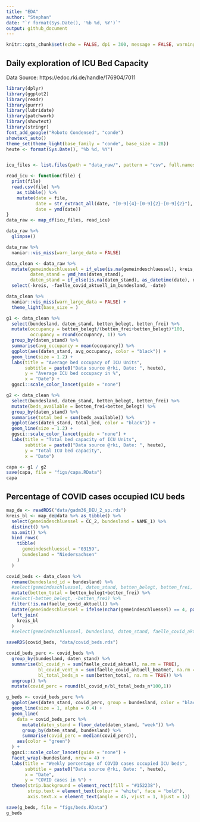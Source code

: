 ```yaml
---
title: "EDA"
author: "Stephan"
date: "`r format(Sys.Date(), '%b %d, %Y')`"
output: github_document
---
```


```r
knitr::opts_chunk$set(echo = FALSE, dpi = 300, message = FALSE, warning = FALSE)
```

## Daily exploration of ICU Bed Capacity

Data Source: https://edoc.rki.de/handle/176904/7011

```r
library(dplyr)
library(ggplot2)
library(readr)
library(purrr)
library(lubridate)
library(patchwork)
library(showtext)
library(stringr)
font_add_google("Roboto Condensed", "conde")
showtext_auto()
theme_set(theme_light(base_family = "conde", base_size = 28))
heute <- format(Sys.Date(), "%b %d, %Y")


icu_files <- list.files(path = "data_raw/", pattern = "csv", full.names = TRUE)

read_icu <- function(file) {
  print(file)
  read.csv(file) %>% 
    as_tibble() %>% 
    mutate(date = file,
           date = str_extract_all(date, "[0-9]{4}-[0-9]{2}-[0-9]{2}"),
           date = ymd(date))
}
data_raw <- map_df(icu_files, read_icu)
```


```r
data_raw %>% 
  glimpse()

data_raw %>% 
  naniar::vis_miss(warn_large_data = FALSE)
```


```r
data_clean <- data_raw %>% 
  mutate(gemeindeschluessel = if_else(is.na(gemeindeschluessel), kreis, gemeindeschluessel),
         daten_stand = ymd_hms(daten_stand),
         daten_stand = if_else(is.na(daten_stand), as_datetime(date), daten_stand)) %>% 
  select(-kreis, -faelle_covid_aktuell_im_bundesland, -date)
```


```r
data_clean %>% 
  naniar::vis_miss(warn_large_data = FALSE) +
  theme_light(base_size = )


```


```r
g1 <- data_clean %>% 
  select(bundesland, daten_stand, betten_belegt, betten_frei) %>% 
  mutate(occupancy = betten_belegt/(betten_frei+betten_belegt)*100,
         occupancy = round(occupancy, 1)) %>% 
  group_by(daten_stand) %>% 
  summarise(avg_occupancy = mean(occupancy)) %>% 
  ggplot(aes(daten_stand, avg_occupancy, color = "black")) +
  geom_line(size = 1.2) +
  labs(title = "Average bed occupacy of ICU Units",
       subtitle = paste0("Data source @rki, Date: ", heute),
       y = "Average ICU bed occupacy in %",
       x = "Date") +
  ggsci::scale_color_lancet(guide = "none")

g2 <- data_clean %>% 
  select(bundesland, daten_stand, betten_belegt, betten_frei) %>% 
  mutate(beds_available = betten_frei+betten_belegt) %>% 
  group_by(daten_stand) %>% 
  summarise(total_bed = sum(beds_available)) %>% 
  ggplot(aes(daten_stand, total_bed, color = "black")) +
  geom_line(size = 1.2) +
  ggsci::scale_color_lancet(guide = "none") +
  labs(title = "Total bed capacity of ICU Units",
       subtitle = paste0("Data source @rki, Date: ", heute),
       y = "Total ICU bed capacity",
       x = "Date")

capa <- g1 / g2
save(capa, file = "figs/capa.RData")
capa
```


## Percentage of COVID cases occupied ICU beds

```r
map_de <- readRDS("data/gadm36_DEU_2_sp.rds")
kreis_bl <- map_de@data %>% as_tibble() %>% 
  select(gemeindeschluessel = CC_2, bundesland = NAME_1) %>% 
  distinct() %>% 
  na.omit() %>% 
  bind_rows(
    tibble(
      gemeindeschluessel = "03159",
      bundesland = "Niedersachsen"
    )
  )

covid_beds <- data_clean %>% 
  rename(bundesland_id = bundesland) %>% 
  #select(gemeindeschluessel, daten_stand, betten_belegt, betten_frei, faelle_covid_aktuell, faelle_covid_aktuell_beatmet) %>% 
  mutate(betten_total = betten_belegt+betten_frei) %>% 
  #select(-betten_belegt, -betten_frei) %>% 
  filter(!is.na(faelle_covid_aktuell)) %>% 
  mutate(gemeindeschluessel = ifelse(nchar(gemeindeschluessel) == 4, paste0(0, gemeindeschluessel), gemeindeschluessel)) %>% 
  left_join(
    kreis_bl
  )  
  #select(gemeindeschluessel, bundesland, daten_stand, faelle_covid_aktuell, faelle_covid_aktuell_beatmet, betten_total) 

saveRDS(covid_beds, "data/covid_beds.rds")

covid_beds_perc <- covid_beds %>% 
  group_by(bundesland, daten_stand) %>% 
  summarise(bl_covid_n = sum(faelle_covid_aktuell, na.rm = TRUE),
            bl_covid_vent_n = sum(faelle_covid_aktuell_beatmet, na.rm = TRUE),
            bl_total_beds_n = sum(betten_total, na.rm = TRUE)) %>% 
  ungroup() %>% 
  mutate(covid_perc = round(bl_covid_n/bl_total_beds_n*100,1))

g_beds <- covid_beds_perc %>% 
  ggplot(aes(daten_stand, covid_perc, group = bundesland, color = "black")) +
  geom_line(size = 1, alpha = 0.4) +
  geom_line(
    data = covid_beds_perc %>% 
      mutate(daten_stand = floor_date(daten_stand, "week")) %>% 
      group_by(daten_stand, bundesland) %>% 
      summarise(covid_perc = median(covid_perc)),
    aes(color = "green")
  ) +
  ggsci::scale_color_lancet(guide = "none") +
  facet_wrap(~bundesland, nrow = 4) +
  labs(title = "Weekly percentage of COVID cases occupied ICU beds",
       subtitle = paste0("Data source @rki, Date: ", heute),
       x = "Date",
       y = "COVID cases in %") +
  theme(strip.background = element_rect(fill = "#152238"),
        strip.text = element_text(colour = 'white', face = "bold"),
        axis.text.x = element_text(angle = 45, vjust = 1, hjust = 1))

save(g_beds, file = "figs/beds.RData")
g_beds

```



